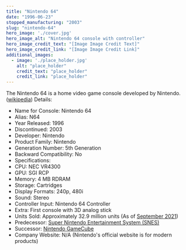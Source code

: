 ```yaml
---
title: "Nintendo 64"
date: "1996-06-23"
stopped_manufacturing: "2003"
slug: "nintendo-64"
hero_image: './cover.jpg'
hero_image_alt: "Nintendo 64 console with controller"
hero_image_credit_text: "[Image Image Credit Text]"
hero_image_credit_link: "[Image Image Credit Link]"
additional_images:
  - image: './place_holder.jpg'
    alt: "place_holder"
    credit_text: "place_holder"
    credit_link: "place_holder"
---
```

The Nintendo 64 is a home video game console developed by Nintendo. ([wikipedia](https://en.wikipedia.org/wiki/Nintendo_64))
Details:
- Name for Console: Nintendo 64
- Alias: N64
- Year Released: 1996
- Discontinued: 2003
- Developer: Nintendo
- Product Family: Nintendo
- Generation Number: 5th Generation
- Backward Compatibility: No
- Specifications:
- CPU: NEC VR4300
- GPU: SGI RCP
- Memory: 4 MB RDRAM
- Storage: Cartridges
- Display Formats: 240p, 480i
- Sound: Stereo
- Controller Input: Nintendo 64 Controller
- Extra: First console with 3D analog stick
- Units Sold: Approximately 32.9 million units (As of [September 2021](https://www.nintendo.co.jp/ir/en/finance/hard_soft/numbers/index.html))
- Predecessor: [Super Nintendo Entertainment System (SNES)](https://en.wikipedia.org.org/wiki/Super_Nintendo_Entertainment_System)
- Successor: [Nintendo GameCube](https://en.wikipedia.org.org/wiki/Nintendo_GameCube)
- Company Website: N/A (Nintendo's official website is for modern products)

